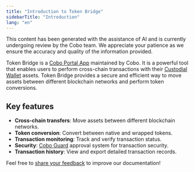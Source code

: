 ```yaml
---
title: "Introduction to Token Bridge"
sidebarTitle: "Introduction"
lang: "en"
---
```


<Note>This content has been generated with the assistance of AI and is currently undergoing review by the Cobo team. We appreciate your patience as we ensure the accuracy and quality of the information provided.</Note>

Token Bridge is a [Cobo Portal App](/en/portal/portal-apps/introduction) maintained by Cobo. It is a powerful tool that enables users to perform cross-chain transactions with their [Custodial Wallet](/en/portal/custodial-wallets/introduction) assets. Token Bridge provides a secure and efficient way to move assets between different blockchain networks and perform token conversions.

## Key features

- **Cross-chain transfers**: Move assets between different blockchain networks.
- **Token conversion**: Convert between native and wrapped tokens.
- **Transaction monitoring**: Track and verify transaction status.
- **Security**: [Cobo Guard](/en/guard/introduction.mdx) approval system for transaction security.
- **Transaction history**: View and export detailed transaction records.

<Tip>Feel free to [share your feedback](https://forms.zohopublic.com/cobo/form/DocumentFeedbackForm/formperma/QvLOhxJv1_JMsJ-1dleZ8Itb_7rzN-LtgvsDdxosoVI?referrername=manuals) to improve our documentation!</Tip>
